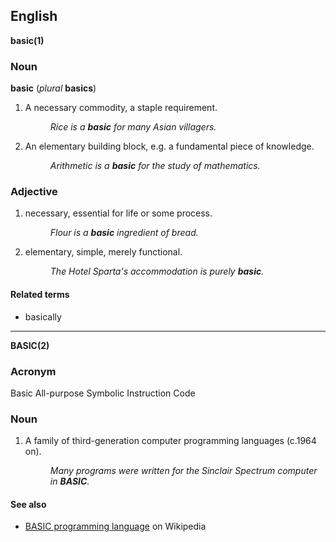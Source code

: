 ==English==

'''basic(1)'''

===Noun===
'''basic''' (''plural'' '''basics''')

# A necessary commodity, a staple requirement.
#:''Rice is a '''basic''' for many Asian villagers.''
# An elementary building block, e.g. a fundamental piece of knowledge.
#:''Arithmetic is a '''basic''' for the study of mathematics.''

===Adjective===

# necessary, essential for life or some process.
#:''Flour is a '''basic''' ingredient of bread.''
# elementary, simple, merely functional.
#:''The Hotel Sparta's accommodation is purely '''basic'''.''

====Related terms====
* basically


----

'''BASIC(2)'''

===Acronym===
Basic All-purpose Symbolic Instruction Code

===Noun===
# A family of third-generation computer programming languages (c.1964 on).
#:''Many programs were written for the Sinclair Spectrum computer in '''BASIC'''.''

====See also====
*[[w:BASIC programming language|BASIC programming language]] on Wikipedia